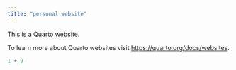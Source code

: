 ```yaml
---
title: "personal website"
---
```


This is a Quarto website.

To learn more about Quarto websites visit <https://quarto.org/docs/websites>.

```r
1 + 9
```
